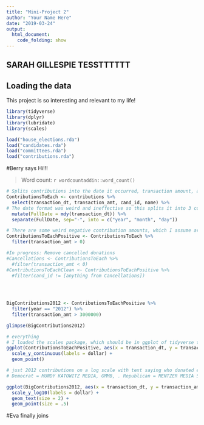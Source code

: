 ```yaml
---
title: "Mini-Project 2"
author: "Your Name Here"
date: "2019-03-24"
output: 
  html_document:
    code_folding: show
---
```


## SARAH GILLESPIE TESSTTTTTT
## Loading the data

This project is so interesting and relevant to my life!

```r
library(tidyverse)
library(dplyr)
library(lubridate)
library(scales)
```

```r
load("house_elections.rda")
load("candidates.rda")
load("committees.rda")
load("contributions.rda")
```
#Berry says Hi!!!

> Word count: `r wordcountaddin::word_count()`

```r

# Splits contributions into the date it occurred, transaction amount, and the the recipient's ID
ContributionsToEach <- contributions %>%
  select(transaction_dt, transaction_amt, cand_id, name) %>%
# The date format was weird and ineffective so this splits it into 3 columns, for year, month, and day. I used "lubridate" which should be part of tidyverse
  mutate(FullDate = mdy(transaction_dt)) %>%
  separate(FullDate, sep="-", into = c("year", "month", "day"))

# There are some weird negative contribution amounts, which I assume are cancelled checks. We should do a better job removing those but it was really skewing the data so I removed the negative contributions and did calculations from here on with only postive contributions
ContributionsToEachPositive <- ContributionsToEach %>%
  filter(transaction_amt > 0)

#In progress: Remove cancelled donations
#Cancellations <- ContributionsToEach %>%
  #filter(transaction_amt < 0) 
#ContributionsToEachClean <- ContributionsToEachPositive %>%
  #filter(cand_id != [anything from Cancellations])

  
  

BigContributions2012 <- ContributionsToEachPositive %>%
  filter(year == "2012") %>%
  filter(transaction_amt > 3000000)

glimpse(BigContributions2012)
```

```r
# everything
# I loaded the scales package, which should be in ggplot of tidyverse to make the tranaction amount be in dollers and not exponants
ggplot(ContributionsToEachPositive, aes(x = transaction_dt, y = transaction_amt)) + 
  scale_y_continuous(labels = dollar) +
  geom_point()
```

```r

# just 2012 contributions on a log scale with text saying who donated each big donation.
# Democrat = MUNDY KATOWITZ MEDIA, GMMB, . Republican = MENTZER MEDIA SERVICES,CROSSROADS MEDIA, NATIONAL MEDIA RESEARCH PLANNING(?), AMERICAN RAMBLER PRODUCTIONS,

ggplot(BigContributions2012, aes(x = transaction_dt, y = transaction_amt, label = name)) +
  scale_y_log10(labels = dollar) +
  geom_text(size = 2) +
  geom_point(size = .5)

```

#Eva finally joins